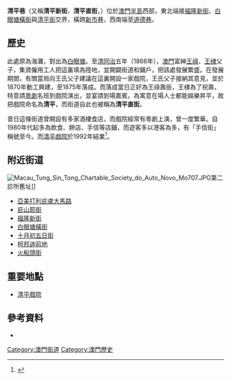 {{NoteTA
|G1 = Unit
}}
{{Infobox Macau street
|streetname_zh = 清平巷
|alternate_zh1 = 清平新街
|alternate_zh2 = 清平直街
|streetname_pt = Travessa do Auto Novo
|parish = [[風順堂區|風順堂區]]
|image = MacauTravessaDoAutoNovo1.jpg
|caption = 清平巷，右為[[清平戲院|清平戲院]]舊址
|begin1 = [[道德巷|道德巷]]
|junction1 = 新市巷
|end1 = [[白眼塘橫街|白眼塘橫街]]
|end2 = 清平街
|end3 = [[福隆新街|福隆新街]]
}}
'''清平巷'''（又稱'''清平新街'''、'''清平直街'''，{{lang-pt|Travessa do Auto Novo}}）位於[[澳門半島|澳門半島]]西部，東北端接[[福隆新街|福隆新街]]、[[白眼塘橫街|白眼塘橫街]]與[[清平街|清平街]]交界，橫跨[[新市巷|新市巷]]，西南端至[[道德巷|道德巷]]。

==歷史==
此處原為海灘，對出為[[白眼塘_(澳門)|白眼塘]]。至[[清朝|清]][[同治|同治]]五年（1866年），[[澳門|澳門]]富紳[[王祿|王祿]]、[[王棣|王棣]]父子，集資僱用工人把這裏填為陸地，並開闢街道和鋪戶，把該處發展繁盛。在發展期間，有關當局向王氏父子建議在這裏開設一家戲院，王氏父子接納其意見，並於1870年動工興建，至1875年落成。而落成當日正好為王祿壽辰，王棣為了祝壽，特意請[[粵劇|粵劇]]名班到戲院演出，並宴請到場嘉賓。為寓意在場人士都能娛樂昇平，故把戲院命名為'''清平'''，而街道自此也被稱為'''清平直街'''。

昔日這條街道曾開設有多家酒樓食店，而戲院經常有粵劇上演，曾一度繁華。自1980年代起多為飲食、餅店、手信等店鋪，而遊客多以港客為多，有「手信街」稱號至今。而[[清平戲院|清平戲院]]於1992年結業<ref>{{cite book
 |title       = 澳門百科全書
 |url         = http://www.macaudata.com/macauweb/Encyclopedia/index.html
 |author      = 吳志良、楊允中
 |date        = 1999年11月1日
 |publisher   = [[澳門基金會|澳門基金會]]
 |isbn        = 972-658-078-1
 |chapter     = 附件一:澳門大事記
 |chapterurl  = http://www.macaudata.com/macauweb/Encyclopedia/documents/595.htm
 |deadurl     = yes
 |archiveurl  = https://web.archive.org/web/20080411140924/http://www.macaudata.com/macauweb/Encyclopedia/index.html
 |archivedate = 2008年4月11日
}}</ref>。

==附近街道==
[[File:Macau_Tung_Sin_Tong_Chartable_Society_do_Auto_Novo_Mo707.JPG|thumb]]第二診所舊址]]
*[[亞美打利庇盧大馬路|亞美打利庇盧大馬路]]
*[[庇山耶街|庇山耶街]]
*[[福隆新街|福隆新街]]
*[[白眼塘橫街|白眼塘橫街]]
*[[十月初五日街|十月初五日街]]
*[[柯邦迪前地|柯邦迪前地]]
*[[火船頭街|火船頭街]]

==重要地點==
*[[清平戲院|清平戲院]]

==參考資料==
<div class="references-small">
<references />
*{{cite book
|title=澳門風物誌
|url=http://www.macaudata.com/macauweb/book141/
|author=唐思
|date=1994年8月
|series=九九澳門回家書系
|publisher=[[澳門基金會|澳門基金會]]
|isbn=7-5057-1421-X
|chapter=清平直街清平戲院
|chapterurl=http://www.macaudata.com/macauweb/book141/html/06901.htm
|access-date=2008-01-15
|archive-url=https://web.archive.org/web/20180818052216/https://www.macaudata.com/macauweb/book141/
|archive-date=2018-08-18
|dead-url=yes
}}
</div>


[[Category:澳門街道|Category:澳門街道]]
[[Category:澳門歷史|Category:澳門歷史]]